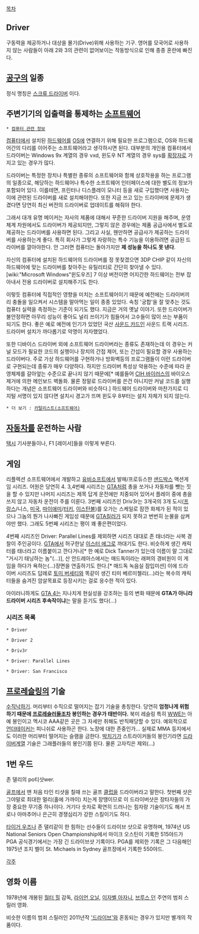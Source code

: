 [[목차]]

== Driver ==
구동력을 제공하거나 대상을 몰기(Drive)위해 사용하는 기구. 영어를 모국어로 사용하지 않는 사람들이 아래 2와 3의 관련이 없어보이는 작동방식으로 인해 종종 혼란에 빠진다.

== [[공구]]의 일종 ==
정식 명칭은 [[스크류 드라이버]] 이다.

== 주변기기의 입출력을 통제하는 [[소프트웨어]] ==
 * [[컴퓨터 관련 정보]]

[[컴퓨터]]에서 설치된 [[하드웨어]]를 [[OS]]에 연결하기 위해 필요한 프로그램으로, OS와 하드웨어간의 다리를 이어주는 소프트웨어라고 생각하시면 된다. 대부분의 개인용 컴퓨터에서 드라이버는 Windows 9x 계열의 경우 vxd, 윈도우 NT 계열의 경우 sys를 [[확장자]]로 가지고 있는 경우가 많다. 

드라이버는 특정한 장치나 특별한 종류의 소프트웨어와 함께 상호작용을 하는 프로그램의 일종으로, 해당하는 하드웨어나 특수한 소프트웨어 인터페이스에 대한 별도의 정보가 포함되어 있다. 
이를테면, 프린터나 디스플레이 모니터 등을 새로 구입했다면 사용자는 이에 관련된 드라이버를 새로 설치해야한다. 또한 지금 쓰고 있는 드라이버에 문제가 생겼다면 당연히 최신 버전의 드라이버로 업데이트를 해줘야 한다.

그래서 대개 유명 메이커는 자사의 제품에 대해서 꾸준한 드라이버 지원을 해주며, 운영체계 차원에서도 드라이버가 제공되지만, 그렇지 않은 경우에는 제품 공급사에서 별도로 제공하는 드라이버를 사용하면 된다. 그리고 사실, 웬만하면 공급사가 제공하는 드라이버를 사용하는게 좋다. 특히 회사가 그렇게 자랑하는 특수 기능을 이용하려면 공급된 드라이버를 깔아야한다. 안 그러면 컴퓨터는 돌아가지만 '''제 성능을 하나도 못 낸다'''.

자신의 컴퓨터에 설치된 하드웨어의 드라이버를 정 못찾겠으면 3DP CHIP 같이 자신의 하드웨어에 맞는 드라이버를 찾아주는 유틸리티로 간단히 찾아낼 수 있다. [wiki:"Microsoft Windows"윈도우즈] 7 이상 버전이면 어지간한 하드웨어는 전부 잡아내서 전용 드라이버로 설치해주기도 한다.

이렇듯 컴퓨터에 직접적인 영향을 미치는 소프트웨어이기 때문에 예전에는 드라이버끼리 충돌을 일으켜서 시스템을 말아먹는 일이 종종 있었다. 속칭 '궁합'을 잘 맞추는 것도 컴퓨터 실력을 측정하는 기준이 되기도 했다. 지금은 거의 옛날 이야기. 또한 드라이버가 불안정하면 아무리 성능이 좋아도 널리 쓰이기가 힘들어서 고수들이 많이 쓰는 부품이 되기도 한다. 좋은 예로 예전에 인기가 있었던 국산 [[사운드 카드]]인 사운드 트랙 시리즈. 드라이버 설치가 까다롭기로 악명이 자자했었다.

또한 디바이스 드라이버 외에 소프트웨어 드라이버라는 종류도 존재하는데 이 경우는 커널 모드가 필요한 코드의 실행이나 장치의 간접 제어, 또는 간섭이 필요할 경우 사용하는 드라이버다. 주로 가상 하드웨어를 구현하거나 방화벽등의 프로그램들이 이런 드라이버로 구현되는데 종류가 매우 다양하다. 하지만 드라이버 특성상 악용하는 수준에 따라 운영체제를 갈아엎는 수준으로 끝나지 않기 때문에[* 예를들어 [[CIH 바이러스]]의 바이오스 제거에 의한 메인보드 벽돌화. 물론 정말로 드라이버를 쓴건 아니지만 커널 코드를 실행하다는 개념은 소프트웨어 드라이버와 비슷하다.] 하드웨어 드라이버와 마찬가지로 디지털 서명이 있지 않다면 설치시 경고가 뜨며 윈도우 8부터는 설치 자체가 되지 않는다.

 * 더 보기 : [[카탈리스트(소프트웨어)]]

== [[자동차]]를 운전하는 사람 ==
[[택시]] 기사분들이나, F1 [레이서]들을 이렇게 부른다.

== 게임 ==
리플렉션 소프트웨어에서 개발하고 [[유비소프트]]에서 발매/프로듀스한 [[샌드박스]] 액션게임 시리즈. 어원은 당연히 4. 3,4번째 시리즈는 [[GTA]]처럼 총을 쏘거나 자동차를 뺏는 짓을 할 수 있지만 나머지 시리즈는 제목 답게 운전에만 치중되어 있어서 플레이 중에 총을 쓰지 않고 자동차 운전이 주를 이룬다. 3번째 시리즈인 Driv3r는 3개국의 3개 도시([[프랑스]]/니스, [[미국]], [[마이애미]]/[[터키]], [[이스탄불]])를 오가는 스케일로 잠깐 화제가 된 적이 있으나 그놈의 뭔가 나사빠진 게임성 때문에 [[GTA]]킬러가 되지 못하고 번번히 눈물을 삼켜야만 했다. 그래도 5번째 시리즈는 평이 꽤 좋은편이었다.

4번째 시리즈인 Driver: Parallel Lines를 제외하면 시리즈 대대로 존 태너라는 사복 경찰이 주인공이다.
[[GTA]]에서 허구한날 [[이스터 에그]]로 까대기도 한다. 비슷하게 생긴 캐릭터를 태너라고 이름붙이고 깐다거나[* 한 예로 Dick Tanner가 있는데 이름이 말 그대로 "거시기 태닝하는 놈"(...)], 산 안드레아스에서는 매드독이라는 래퍼의 경비원이 이 게임을 하다가 욕하는(...)장면을 연출하기도 한다.[* 매드독 녹음실 잠입미션] 이에 드라이버 시리즈도 답례로 [[토미 버세티]]와 똑같이 생긴 티미 베르미첼리(...)라는 복수의 캐릭터들을 숨겨진 암살목표로 등장시키는 걸로 응수한 적이 있다.

아이러니하게도 [[GTA 4]]는 지나치게 현실성을 강조하는 등의 변화 때문에 '''GTA가 아니라 드라이버 시리즈 후속작이냐'''는 말을 듣기도 했다(...)

=== 시리즈 목록 ===

 * Driver

 * Driver 2

 * Driv3r

 * Driver: Parallel Lines

 * Driver: San Francisco



== [[프로레슬링]]의 기술 ==
[[수직낙하기]]. 머리부터 수직으로 떨어지는 잡기 기술을 총칭한다. 당연히 '''엄청나게 위험하기 때문에 [[프로레슬러]]들조차 봉인하는 경우가 태반이다.''' 북미 레슬링 특히 [[WWE]]는 아예 봉인이고 멕시코 AAA같은 곳은 그 자세만 취해도 반칙패당할 수 있다.
예외적으로 [[언더테이커]]는 피니쉬로 사용하곤 한다. 노장에 대한 존중인가...
실제로 MMA 등지에서도 이러한 머리부터 떨어지는 슬램을 금한다. [[박치기]]가 스트라이커들의 봉인기라면 [[드라이버]]계열 기술은 그래플러들의 봉인기쯤 된다.
물론 고자킥은 제외(...)

== 1번 우드 ==
{{{#!html
<object width="480" height="385"><param name="movie" value="http://www.youtube.com/v/Xp81Zmz5mEg?fs=1&amp;hl=ko_KR"></param><param name="allowFullScreen" value="true"></param><param name="allowscriptaccess" value="always"></param><embed src="http://www.youtube.com/v/Xp81Zmz5mEg?fs=1&amp;hl=ko_KR" type="application/x-shockwave-flash" allowscriptaccess="always" allowfullscreen="true" width="480" height="385"></embed></object>
}}}
존 댈리의 po티샷wer.

[[골프]]에서 맨 처음 타인 티샷을 칠때 쓰는 골프 [[클럽]]을 드라이버라고 말한다. 첫번째 샷은 그야말로 최대한 멀리(홀에 가까이) 치는게 장땡이므로 이 드라이버샷은 장타자들의 가장 중요한 무기중 하나이다. 거기다 숫자로 확연히 드러나는 힘자랑 기술이기도 해서 프로나 아마추어나 은근히 경쟁심리가 강한 스킬이기도 하다.

[[타이거 우즈]]나 존 댈리같이 한 힘하는 선수들이 드라이브 샷으로 유명하며, 1974년 US National Seniors Open Championship에서 마이크 오스틴이 기록한 515야드가 PGA 공식경기에서는 가장 긴 드라이브샷 기록이다. PGA를 제외한 기록은 그 다음해인 1975년 조지 벨이 St. Michaels in Sydney 골프장에서 기록한 550야드.

[[각주]]


== 영화 이름 ==

1978년에 개봉된 [[월터 힐]] 감독, [[라이언 오닐]], [[이자벨 아자니]], [[브루스 던]] 주연의 범죄 스릴러 영화. 

비슷한 이름의 범죄 스릴러인 2011년작 [[드라이브(영화)|'드라이브']]와 혼동되는 경우가 있지만 별개의 작품이다.
